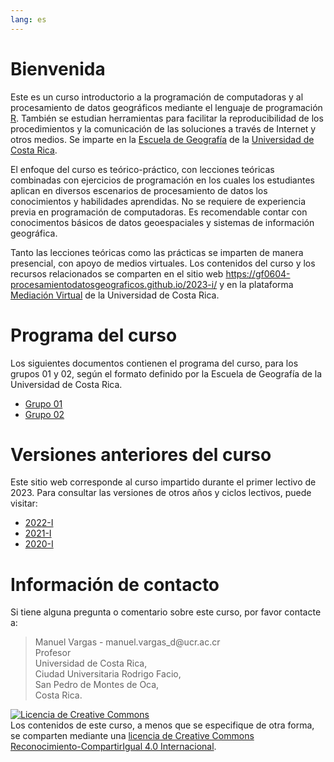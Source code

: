 ```yaml
---
lang: es
---
```


# Bienvenida {.unnumbered}
Este es un curso introductorio a la programación de computadoras y al procesamiento de datos geográficos mediante el lenguaje de programación [R](https://www.r-project.org/). También se estudian herramientas para facilitar la reproducibilidad de los procedimientos y la comunicación de las soluciones a través de Internet y otros medios. Se imparte en la [Escuela de Geografía](https://www.geografia.fcs.ucr.ac.cr/) de la [Universidad de Costa Rica](https://www.ucr.ac.cr/).

El enfoque del curso es teórico-práctico, con lecciones teóricas combinadas con ejercicios de programación en los cuales los estudiantes aplican en diversos escenarios de procesamiento de datos los conocimientos y habilidades aprendidas. No se requiere de experiencia previa en programación de computadoras. Es recomendable contar con conocimentos básicos de datos geoespaciales y sistemas de información geográfica.

Tanto las lecciones teóricas como las prácticas se imparten de manera presencial, con apoyo de medios virtuales. Los contenidos del curso y los recursos relacionados se comparten en el sitio web [https://gf0604-procesamientodatosgeograficos.github.io/2023-i/](https://gf0604-procesamientodatosgeograficos.github.io/2023-i/) y en la plataforma [Mediación Virtual](https://mediacionvirtual.ucr.ac.cr/) de la Universidad de Costa Rica. 

# Programa del curso {.unnumbered}
Los siguientes documentos contienen el programa del curso, para los grupos 01 y 02, según el formato definido por la Escuela de Geografía de la Universidad de Costa Rica.

- [Grupo 01](programa-curso/gf0604-procesamientodatosgeograficos-g001-2023-i.pdf)
- [Grupo 02](programa-curso/gf0604-procesamientodatosgeograficos-g002-2023-i.pdf)

# Versiones anteriores del curso {.unnumbered}
Este sitio web corresponde al curso impartido durante el primer lectivo de 2023. Para consultar las versiones de otros años y ciclos lectivos, puede visitar:

- [2022-I](https://gf0604-procesamientodatosgeograficos.github.io/2022-i/)
- [2021-I](https://gf0604-procesamientodatosgeograficos.github.io/2021i/)
- [2020-I](https://geoprocesamiento-2020i.github.io/)

# Información de contacto {.unnumbered}
Si tiene alguna pregunta o comentario sobre este curso, por favor contacte a:

> Manuel Vargas - manuel.vargas_d\@ucr.ac.cr\
> Profesor\
> Universidad de Costa Rica,\
> Ciudad Universitaria Rodrigo Facio,\
> San Pedro de Montes de Oca,\
> Costa Rica.

<a rel="license" href="http://creativecommons.org/licenses/by-sa/4.0/"><img src="https://i.creativecommons.org/l/by-sa/4.0/88x31.png" alt="Licencia de Creative Commons" style="border-width:0"/></a><br />Los contenidos de este curso, a menos que se especifique de otra forma, se comparten mediante una <a rel="license" href="http://creativecommons.org/licenses/by-sa/4.0/">licencia de Creative Commons Reconocimiento-CompartirIgual 4.0 Internacional</a>.
